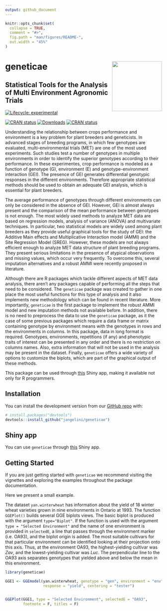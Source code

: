 ```yaml
---
output: github_document
---
```


<!-- README.md is generated from README.Rmd. Please edit that file -->

```r
knitr::opts_chunk$set(
  collapse = TRUE,
  comment = "#>",
  fig.path = "man/figures/README-",
  out.width = "45%"
)
```

# geneticae <img src="man/figures/baseplot.png" align="right" alt="" width="160"/>

## Statistical Tools for the Analysis of Multi Environment Agronomic Trials


<!-- cuando este la web poner acá -->
<!-- --- -->

<!-- Web: <https://mpru.github.io/karel/> -->

<!-- CRAN: <https://CRAN.R-project.org/package=karel> -->

<!-- --- -->

<!-- badges: start -->

<!-- dejo esto porque todavia hay links que no estan disponibles: -->
[![Lifecycle: experimental](https://img.shields.io/badge/lifecycle-experimental-orange.svg)](https://lifecycle.r-lib.org/articles/stages.html)

<!-- cuando este en cran agregar estas -->
[![CRAN status](https://www.r-pkg.org/badges/version/geneticae)](https://CRAN.R-project.org/package=geneticae)
[![Downloads](https://cranlogs.r-pkg.org/badges/geneticae?color=blue)](https://cran.rstudio.com/package=geneticae)
[![CRAN status](https://www.r-pkg.org/badges/version/geneticae)](https://CRAN.R-project.org/package=geneticae)
<!-- [![Codecov test coverage](https://codecov.io/gh/r-lib/geneticae/branch/master/graphs/badge.svg)](https://codecov.io/gh/r-lib/geneticae?branch=master) -->
<!-- badges: end -->

Understanding the relationship between crops performance and environment is a
key problem for plant breeders and geneticists. In advanced stages of breeding
programs, in which few genotypes are evaluated, multi-environmental trials (MET)
are one of the most used experiments. Such studies test a number of genotypes in
multiple environments in order to identify the superior genotypes according to
their performance. In these experimentes, crop performance is modeled as a
function of genotype (G), environment (E) and genotype-environment interaction
(GEI). The presence of GEI generates differential genotypic responses in the
different environments. Therefore appropriate statistical methods should be used
to obtain an adequate GEI analysis, which is essential for plant breeders.

The average performance of genotypes through different environments can only be
considered in the absence of GEI. However, GEI is almost always present and the
comparison of the mean performance between genotypes is not enough. The most
widely used methods to analyze MET data are based on regression models, analysis
of variance (ANOVA) and multivariate techniques. In particular, two statistical
models are widely used among plant breeders as they provide useful graphical
tools for the study of GEI: the Additive Main effects and Multiplicative
Interaction model (AMMI) and the Site Regression Model (SREG). However, these
models are not always efficient enough to analyze MET data structure of plant
breeding programs. They present serious limitations in the presence of atypical
observations and missing values, which occur very frequently. To overcome this,
several imputation alternatives and a robust AMMI were recently proposed in
literature.

Although there are R packages which tackle different aspects of MET data
analysis, there aren't any packages capable of performing all the steps that
need to be considered. The `geneticae` package was created to gather in one
place the most useful functions for this type of analysis and it also implements
new methodology which can be found in recent literature. More importantly,
`geneticae` is the first package to implement the robust AMMI model and new
imputation methods not available before. In addition, there is no need to
preprocess the data to use the `geneticae` package, as it the case of some
previous packages which require a data frame or matrix containing genotype by
environment  means  with  the genotypes in rows and the environments in columns.
In this package, data in long format is required. Genotypes, environments,
repetitions (if any) and phenotypic traits of interest can be presented in any
order and there is no restriction on columns names. Also, extra information that
will not be used in the analysis may be present in the dataset. Finally,
`geneticae` offers a wide variety of options to customize the biplots, which are
part of the graphical output of these methods.

This package can be used through
[this](https://github.com/jangelini/Geneticae-Shiny-Web-APP) Shiny app, making
it available not only for R programmers.

## Installation

<!-- poner esto cuando esté en cran -->

<!-- You can install the released version of `geneticae` from -->
<!-- [CRAN](https://CRAN.R-project.org) with: -->

<!-- ``` {r, eval=F} -->
<!-- install.packages("geneticae") -->
<!-- ``` -->

You can install the development version from our [GitHub repo](https://github.com/jangelini/geneticae) with:

``` r
# install.packages("devtools")
devtools::install_github("jangelini/geneticae")
```

## Shiny app

You can use `geneticae` through
[this](https://github.com/jangelini/Geneticae-Shiny-Web-APP) Shiny app.

## Getting Started

If you are just getting started with `geneticae` we recommend visiting the
vignettes and exploring the examples throughout the package documentation.

Here we present a small example. 

The dataset `yan.winterwheat` has information about the yield of 18 winter wheat
varieties grown in nine environments in Ontario at 1993. The function
`GGEPlot()` builds several GGE biplots views. The basic biplot is produced with
the argument `type="Biplot"`. If the function is used with the argument `type =
"Selected Environment"` and the name of one environment is provided in 
`selectedE`, a line that passes through the environment marker (i.e. OA93), and 
the biplot origin is added. The most suitable cultivars for that particular 
environment can be identified looking at their projection onto this axis. Thus, 
at the environment OA93, the highest-yielding cultivar was _Zav_, and the 
lowest-yielding cultivar was _Luc_. The perpendicular line to the OA93 axis 
separates genotypes that yielded above and below the mean in this environment.

```r
library(geneticae)

GGE1 <- GGEmodel(yan.winterwheat, genotype = "gen", environment = "env", 
                 response = "yield", centering = "tester")


GGEPlot(GGE1, type = "Selected Environment", selectedE = "OA93", 
        footnote = F, titles = F)
```

